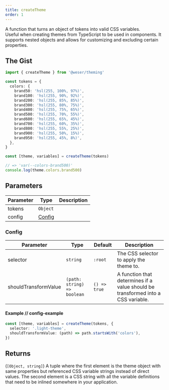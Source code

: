 ```yaml
---
title: createTheme
order: 1
---
```


A function that turns an object of tokens into valid CSS variables.<br/>
Useful when creating themes from TypeScript to be used in components. It supports nested objects and allows for customizing and excluding certain properties.

## The Gist

```ts
import { createTheme } from '@weser/theming'

const tokens = {
  colors: {
    brand50: 'hsl(255, 100%, 97%)',
    brand100: 'hsl(255, 90%, 92%)',
    brand200: 'hsl(255, 85%, 85%)',
    brand300: 'hsl(255, 80%, 75%)',
    brand400: 'hsl(255, 75%, 65%)',
    brand500: 'hsl(255, 70%, 55%)',
    brand600: 'hsl(255, 65%, 45%)',
    brand700: 'hsl(255, 60%, 35%)',
    brand800: 'hsl(255, 55%, 25%)',
    brand900: 'hsl(255, 50%, 15%)',
    brand950: 'hsl(255, 45%, 8%)',
  },
}

const [theme, variables] = createTheme(tokens)

// => 'var(--colors-brand500)'
console.log(theme.colors.brand500)
```

## Parameters

| Parameter | Type              | Description |
| --------- | ----------------- | ----------- |
| tokens    | `Object`          |             |
| config    | [Config](#config) |             |

### Config

| Parameter            | Type                        | Default      | Description                                                                      |
| -------------------- | --------------------------- | ------------ | -------------------------------------------------------------------------------- |
| selector             | `string`                    | `:root`      | The CSS selector to apply the theme to.                                          |
| shouldTransformValue | `(path: string) => boolean` | `() => true` | A function that determines if a value should be transformed into a CSS variable. |

#### Example // config-example

```ts
const [theme, variables] = createTheme(tokens, {
  selector: '.light-theme',
  shouldTransformValue: (path) => path.startsWith('colors'),
})
```

## Returns

(`[Object, string]`) A tuple where the first element is the theme object with same properties but referenced CSS variable strings instead of direct values. The second element is a CSS string with all the variable definitions that need to be inlined somewhere in your application.
